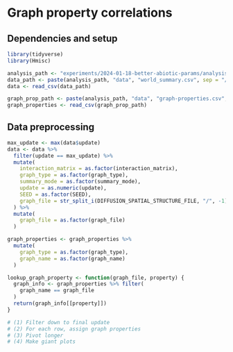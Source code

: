 # Graph property correlations



## Dependencies and setup

```r
library(tidyverse)
library(Hmisc)
```

```r
analysis_path <- "experiments/2024-01-18-better-abiotic-params/analysis"
data_path <- paste(analysis_path, "data", "world_summary.csv", sep = "/")
data <- read_csv(data_path)

graph_prop_path <- paste(analysis_path, "data", "graph-properties.csv", sep = "/")
graph_properties <- read_csv(graph_prop_path)
```

## Data preprocessing

```r


max_update <- max(data$update)
data <- data %>%
  filter(update == max_update) %>%
  mutate(
    interaction_matrix = as.factor(interaction_matrix),
    graph_type = as.factor(graph_type),
    summary_mode = as.factor(summary_mode),
    update = as.numeric(update),
    SEED = as.factor(SEED),
    graph_file = str_split_i(DIFFUSION_SPATIAL_STRUCTURE_FILE, "/", -1)
  ) %>%
  mutate(
    graph_file = as.factor(graph_file)
  )

graph_properties <- graph_properties %>%
  mutate(
    graph_type = as.factor(graph_type),
    graph_name = as.factor(graph_name)
  )

lookup_graph_property <- function(graph_file, property) {
  graph_info <- graph_properties %>% filter(
    graph_name == graph_file
  )
  return(graph_info[[property]])
}

# (1) Filter down to final update
# (2) For each row, assign graph properties
# (3) Pivot longer
# (4) Make giant plots

```